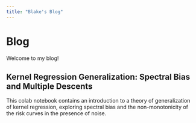 ```yaml
---
title: "Blake's Blog"
---
```


# Blog
Welcome to my blog! 

## Kernel Regression Generalization: Spectral Bias and Multiple Descents 
This colab notebook contains an introduction to a theory of generalization of kernel regression, exploring spectral bias and the non-monotonicity of the risk curves in the presence of noise. 


